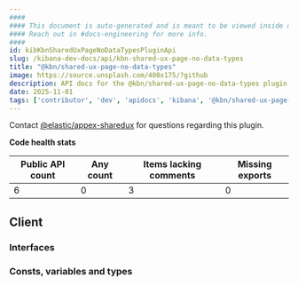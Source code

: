 ```yaml
---
####
#### This document is auto-generated and is meant to be viewed inside our experimental, new docs system.
#### Reach out in #docs-engineering for more info.
####
id: kibKbnSharedUxPageNoDataTypesPluginApi
slug: /kibana-dev-docs/api/kbn-shared-ux-page-no-data-types
title: "@kbn/shared-ux-page-no-data-types"
image: https://source.unsplash.com/400x175/?github
description: API docs for the @kbn/shared-ux-page-no-data-types plugin
date: 2025-11-01
tags: ['contributor', 'dev', 'apidocs', 'kibana', '@kbn/shared-ux-page-no-data-types']
---
```




Contact [@elastic/appex-sharedux](https://github.com/orgs/elastic/teams/appex-sharedux) for questions regarding this plugin.

**Code health stats**

| Public API count  | Any count | Items lacking comments | Missing exports |
|-------------------|-----------|------------------------|-----------------|
| 6 | 0 | 3 | 0 |

## Client

### Interfaces
<DocDefinitionList data={kbnSharedUxPageNoDataTypesObj.client.interfaces}/>

### Consts, variables and types
<DocDefinitionList data={kbnSharedUxPageNoDataTypesObj.client.misc}/>

